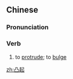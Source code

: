 ==Chinese==
{{zh-forms|alt=突起}}

===Pronunciation===
{{zh-pron
|m=tūqǐ
|cat=v
}}

===Verb===
{{zh-verb}}

# to [[protrude]]; to [[bulge]]

[[zh:凸起]]